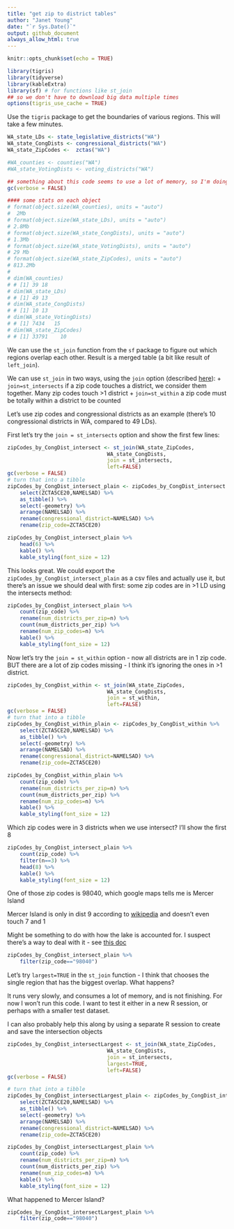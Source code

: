 ```yaml
---
title: "get zip to district tables"
author: "Janet Young"
date: "`r Sys.Date()`"
output: github_document
always_allow_html: true
---
```


```r
knitr::opts_chunk$set(echo = TRUE)

library(tigris)
library(tidyverse)
library(kableExtra)
library(sf) # for functions like st_join
## so we don't have to download big data multiple times
options(tigris_use_cache = TRUE)
```

Use the `tigris` package to get the boundaries of various regions. This will take a few minutes.  

```r

WA_state_LDs <- state_legislative_districts("WA")
WA_state_CongDists <- congressional_districts("WA")
WA_state_ZipCodes <-  zctas("WA") 

#WA_counties <- counties("WA")
#WA_state_VotingDists <- voting_districts("WA")	

## something about this code seems to use a lot of memory, so I'm doing GC() quite often
gc(verbose = FALSE)

#### some stats on each object
# format(object.size(WA_counties), units = "auto")
#  2Mb
# format(object.size(WA_state_LDs), units = "auto")
# 2.8Mb
# format(object.size(WA_state_CongDists), units = "auto")
# 1.3Mb
# format(object.size(WA_state_VotingDists), units = "auto")
# 29 Mb
# format(object.size(WA_state_ZipCodes), units = "auto")
# 813.2Mb
# 
# dim(WA_counties)
# # [1] 39 18
# dim(WA_state_LDs)
# # [1] 49 13
# dim(WA_state_CongDists)
# # [1] 10 13
# dim(WA_state_VotingDists)	
# # [1] 7434   15
# dim(WA_state_ZipCodes) 
# # [1] 33791    10 
```

We can use the `st_join` function from the `sf` package to figure out which regions overlap each other.  Result is a merged table (a bit like result of `left_join`).

We can use `st_join` in two ways, using the `join` option (described [here](https://crd230.github.io/lab3.html#within)):
    + `join=st_intersects` if a zip code touches a district, we consider them together. Many zip codes touch >1 district
    + `join=st_within` a zip code must be totally within a district to be counted

Let's use zip codes and congressional districts as an example (there's 10 congressional districts in WA, compared to 49 LDs).

First let's try the `join = st_intersects` option and show the first few lines:

```r
zipCodes_by_CongDist_intersect <- st_join(WA_state_ZipCodes, 
                                WA_state_CongDists, 
                                join = st_intersects, 
                                left=FALSE)
gc(verbose = FALSE)
# turn that into a tibble
zipCodes_by_CongDist_intersect_plain <- zipCodes_by_CongDist_intersect %>%
    select(ZCTA5CE20,NAMELSAD) %>%
    as_tibble() %>%
    select(-geometry) %>% 
    arrange(NAMELSAD) %>% 
    rename(congressional_district=NAMELSAD) %>% 
    rename(zip_code=ZCTA5CE20)

zipCodes_by_CongDist_intersect_plain %>% 
    head(6) %>% 
    kable() %>% 
    kable_styling(font_size = 12)
```

This looks great.  We could export the `zipCodes_by_CongDist_intersect_plain` as a csv files and actually use it, but there's an issue we should deal with first: some zip codes are in >1 LD using the intersects method:  
```r
zipCodes_by_CongDist_intersect_plain %>% 
    count(zip_code) %>% 
    rename(num_districts_per_zip=n) %>% 
    count(num_districts_per_zip) %>% 
    rename(num_zip_codes=n) %>% 
    kable() %>% 
    kable_styling(font_size = 12)
```

Now let's try the `join = st_within` option - now all districts are in 1 zip code. BUT there are a lot of zip codes missing - I think it's ignoring the ones in >1 district.

```r
zipCodes_by_CongDist_within <- st_join(WA_state_ZipCodes, 
                                WA_state_CongDists, 
                                join = st_within, 
                                left=FALSE)
gc(verbose = FALSE)
# turn that into a tibble
zipCodes_by_CongDist_within_plain <- zipCodes_by_CongDist_within %>%
    select(ZCTA5CE20,NAMELSAD) %>%
    as_tibble() %>%
    select(-geometry) %>% 
    arrange(NAMELSAD) %>% 
    rename(congressional_district=NAMELSAD) %>% 
    rename(zip_code=ZCTA5CE20)
```
```r
zipCodes_by_CongDist_within_plain %>% 
    count(zip_code) %>% 
    rename(num_districts_per_zip=n) %>% 
    count(num_districts_per_zip) %>% 
    rename(num_zip_codes=n) %>% 
    kable() %>% 
    kable_styling(font_size = 12)
```


Which zip codes were in 3 districts when we use intersect? I'll show the first 8
```r
zipCodes_by_CongDist_intersect_plain %>% 
    count(zip_code) %>% 
    filter(n==3) %>% 
    head(8) %>% 
    kable() %>% 
    kable_styling(font_size = 12)
```
One of those zip codes is 98040, which google maps tells me is Mercer Island

Mercer Island is only in dist 9 according to [wikipedia](https://en.wikipedia.org/wiki/Washington%27s_9th_congressional_district) and doesn't even touch 7 and 1

Might be something to do with how the lake is accounted for.   I suspect there's a way to deal with it - see [this doc](https://crd230.github.io/lab3.html#within)
```r
zipCodes_by_CongDist_intersect_plain %>% 
    filter(zip_code=="98040")
```

Let's try `largest=TRUE` in the `st_join` function - I think that chooses the single region that has the biggest overlap.  What happens?

It runs very slowly, and consumes a lot of memory, and is not finishing.  For now I won't run this code.   I want to test it either in a new R session, or perhaps with a smaller test dataset.

I can also probably help this along by using a separate R session to create and save the intersection objects

```r
zipCodes_by_CongDist_intersectLargest <- st_join(WA_state_ZipCodes, 
                                WA_state_CongDists, 
                                join = st_intersects, 
                                largest=TRUE,
                                left=FALSE)
gc(verbose = FALSE)

# turn that into a tibble
zipCodes_by_CongDist_intersectLargest_plain <- zipCodes_by_CongDist_intersectLargest %>%
    select(ZCTA5CE20,NAMELSAD) %>%
    as_tibble() %>%
    select(-geometry) %>% 
    arrange(NAMELSAD) %>% 
    rename(congressional_district=NAMELSAD) %>% 
    rename(zip_code=ZCTA5CE20)

zipCodes_by_CongDist_intersectLargest_plain %>% 
    count(zip_code) %>% 
    rename(num_districts_per_zip=n) %>% 
    count(num_districts_per_zip) %>% 
    rename(num_zip_codes=n) %>% 
    kable() %>% 
    kable_styling(font_size = 12)
```


What happened to Mercer Island?
```r
zipCodes_by_CongDist_intersectLargest_plain %>%
    filter(zip_code=="98040")
```
